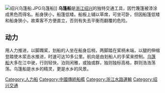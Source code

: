 {{Unreferenced |time=2011-04-12T08:22:22+00:00 }}
[[File:绍兴乌篷船.JPG|thumb]]乌篷船]]
'''乌篷船'''是[[浙江|浙江]][[绍兴|绍兴]]的独特交通工具，因竹篾篷被漆涂成黑色而得名。船身狭小，船篷低矮。船板上辅以草席，可坐可卧，但因船篷低矮和船身狭小，故乘客不方便直立，否则有失去平衡而翻覆的危险。

==动力==

用人力推进，以脚躅桨，划船的人坐在船身后梢，两脚踏在桨柄未端，以腿的伸缩登踏使木浆击水推进，时速可达10多公里。航向是由划船人的手桨来控制。[https://web.archive.org/web/20161020092501/http://www.mcyfqh.com/ 乌篷船]大多在江中驶，行则轻快，泊则闲雅，或独或群，独则独标高格，群则浩浩荡荡。乌篷船是水乡的精灵，更是水乡的风景。

[[Category:人力船|Category:人力船]]
[[Category:中國傳統船艦|Category:中國傳統船艦]]
[[Category:浙江水路運輸|Category:浙江水路運輸]]
[[Category:绍兴交通|Category:绍兴交通]]
